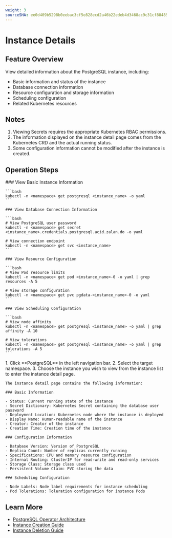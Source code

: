 ```yaml
---
weight: 3
sourceSHA: ee0d409b5298b0eebac3cf5e828ecd2a46b22edeb4d3468ac9c31cf88485b471
---
```


# Instance Details

## Feature Overview

View detailed information about the PostgreSQL instance, including:

- Basic information and status of the instance
- Database connection information
- Resource configuration and storage information
- Scheduling configuration
- Related Kubernetes resources

## Notes

1. Viewing Secrets requires the appropriate Kubernetes RBAC permissions.
2. The information displayed on the instance detail page comes from the Kubernetes CRD and the actual running status.
3. Some configuration information cannot be modified after the instance is created.

## Operation Steps

<Tabs>
  <Tab label="Command Line Operations">
    ### View Basic Instance Information

    ```bash
    kubectl -n <namespace> get postgresql <instance_name> -o yaml
    ```

    ### View Database Connection Information

    ```bash
    # View PostgreSQL user password
    kubectl -n <namespace> get secret <instance_name>.credentials.postgresql.acid.zalan.do -o yaml

    # View connection endpoint
    kubectl -n <namespace> get svc <instance_name>
    ```

    ### View Resource Configuration

    ```bash
    # View Pod resource limits
    kubectl -n <namespace> get pod <instance_name>-0 -o yaml | grep resources -A 5

    # View storage configuration
    kubectl -n <namespace> get pvc pgdata-<instance_name>-0 -o yaml
    ```

    ### View Scheduling Configuration

    ```bash
    # View node affinity
    kubectl -n <namespace> get postgresql <instance_name> -o yaml | grep affinity -A 10

    # View tolerations
    kubectl -n <namespace> get postgresql <instance_name> -o yaml | grep tolerations -A 5
    ```
  </Tab>

  <Tab label="User Interface Operations">
    1. Click **PostgreSQL** in the left navigation bar.
    2. Select the target namespace.
    3. Choose the instance you wish to view from the instance list to enter the instance detail page.

    The instance detail page contains the following information:

    ### Basic Information

    - Status: Current running state of the instance
    - Secret Dictionary: Kubernetes Secret containing the database user password
    - Deployment Location: Kubernetes node where the instance is deployed
    - Display Name: Human-readable name of the instance
    - Creator: Creator of the instance
    - Creation Time: Creation time of the instance

    ### Configuration Information

    - Database Version: Version of PostgreSQL
    - Replica Count: Number of replicas currently running
    - Specifications: CPU and memory resource configuration
    - Internal Routing: ClusterIP for read-write and read-only services
    - Storage Class: Storage class used
    - Persistent Volume Claim: PVC storing the data

    ### Scheduling Configuration

    - Node Labels: Node label requirements for instance scheduling
    - Pod Tolerations: Toleration configuration for instance Pods
  </Tab>
</Tabs>

## Learn More

- [PostgreSQL Operator Architecture](../architecture.mdx)
- [Instance Creation Guide](./01_create_instance.mdx)
- [Instance Deletion Guide](./02_delete_instance.mdx)

